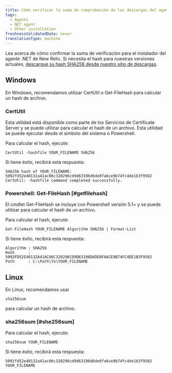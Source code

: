 ```yaml
---
title: Cómo verificar la suma de comprobación de las descargas del agente .NET
tags:
  - Agents
  - NET agent
  - Other installation
freshnessValidatedDate: never
translationType: machine
---
```


Lea acerca de cómo confirmar la suma de verificación para el instalador del agente .NET de New Relic. Si necesita el hash para nuestras versiones actuales, [descargue su hash SHA256 desde nuestro sitio de descargas](https://download.newrelic.com/dot_net_agent/latest_release/SHA256/).

## Windows

En Windows, recomendamos utilizar CertUtil o Get-FileHash para calcular un hash de archivo.

### CertUtil

Esta utilidad está disponible como parte de los Servicios de Certificate Server y se puede utilizar para calcular el hash de un archivo. Esta utilidad se puede ejecutar desde el símbolo del sistema o Powershell.

Para calcular el hash, ejecute:

`CertUtil -hashfile YOUR_FILENAME SHA256`

Si tiene éxito, recibirá esta respuesta:

```
SHA256 hash of YOUR_FILENAME:
5092fd52e40132a41ac06c320296cd9d63196d6de0fa6ce9b74fc4de1b3f9502
CertUtil: -hashfile command completed successfully.
```

### Powershell: Get-FileHash [#getfilehash]

El cmdlet Get-FileHash se incluye con Powershell versión 5.1+ y se puede utilizar para calcular el hash de un archivo.

Para calcular el hash, ejecute:

`Get-FileHash YOUR_FILENAME Algorithm SHA256 | Format-List`

Si tiene éxito, recibirá esta respuesta:

```
Algorithm : SHA256
Hash      : 5092FD52E40132A41AC06C320296CD9D63196D6DE0FA6CE9B74FC4DE1B3F9502
Path      : C:\Path\To\YOUR_FILENAME
```

## Linux

En Linux, recomendamos usar

```
sha256sum
```

para calcular un hash de archivo.

### sha256sum [#she256sum]

Para calcular el hash, ejecute:

`sha256sum YOUR_FILENAME`

Si tiene éxito, recibirá esta respuesta:

```
5092fd52e40132a41ac06c320296cd9d63196d6de0fa6ce9b74fc4de1b3f9502 YOUR_FILENAME
```
